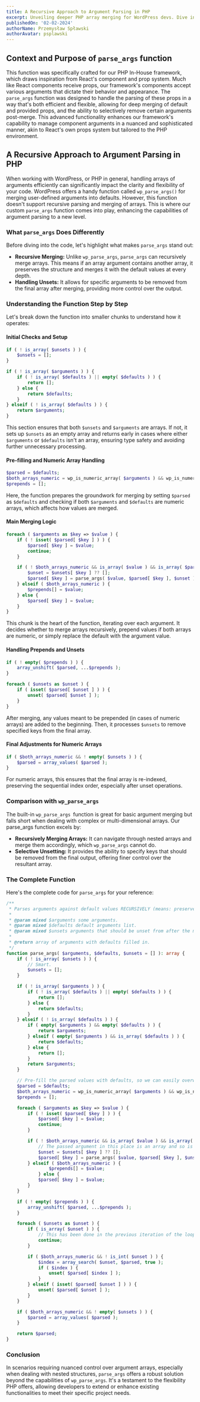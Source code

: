```yaml
---
title: A Recursive Approach to Argument Parsing in PHP
excerpt: Unveiling deeper PHP array merging for WordPress devs. Dive in for smart solutions!.
publishedOn: '02-02-2024'
authorName: Przemysław Spławski
authorAvatar: psplawski
---
```


## Context and Purpose of `parse_args` function

This function was specifically crafted for our PHP In-House framework, which draws inspiration from React's component and prop system. Much like React components receive props, our framework's components accept various arguments that dictate their behavior and appearance. The `parse_args` function was designed to handle the parsing of these props in a way that's both efficient and flexible, allowing for deep merging of default and provided props, and the ability to selectively remove certain arguments post-merge. This advanced functionality enhances our framework's capability to manage component arguments in a nuanced and sophisticated manner, akin to React's own props system but tailored to the PHP environment.

## A Recursive Approach to Argument Parsing in PHP

When working with WordPress, or PHP in general, handling arrays of arguments efficiently can significantly impact the clarity and flexibility of your code. WordPress offers a handy function called `wp_parse_args()` for merging user-defined arguments into defaults. However, this function doesn't support recursive parsing and merging of arrays. This is where our custom `parse_args` function comes into play, enhancing the capabilities of argument parsing to a new level.

### What `parse_args` Does Differently

Before diving into the code, let's highlight what makes `parse_args` stand out:

- **Recursive Merging:** Unlike `wp_parse_args`, `parse_args` can recursively merge arrays. This means if an array argument contains another array, it preserves the structure and merges it with the default values at every depth.
- **Handling Unsets:** It allows for specific arguments to be removed from the final array after merging, providing more control over the output.

### Understanding the Function Step by Step

Let's break down the function into smaller chunks to understand how it operates:

#### Initial Checks and Setup

```php
if ( ! is_array( $unsets ) ) {
    $unsets = [];
}

if ( ! is_array( $arguments ) ) {
    if ( ! is_array( $defaults ) || empty( $defaults ) ) {
        return [];
    } else {
        return $defaults;
    }
} elseif ( ! is_array( $defaults ) ) {
    return $arguments;
}
```

This section ensures that both `$unsets` and `$arguments` are arrays. If not, it sets up `$unsets` as an empty array and returns early in cases where either `$arguments` or `$defaults` isn't an array, ensuring type safety and avoiding further unnecessary processing.

#### Pre-filling and Numeric Array Handling

```php
$parsed = $defaults;
$both_arrays_numeric = wp_is_numeric_array( $arguments ) && wp_is_numeric_array( $defaults );
$prepends = [];
```

Here, the function prepares the groundwork for merging by setting `$parsed` as `$defaults` and checking if both `$arguments` and `$defaults` are numeric arrays, which affects how values are merged.

#### Main Merging Logic

```php
foreach ( $arguments as $key => $value ) {
    if ( ! isset( $parsed[ $key ] ) ) {
        $parsed[ $key ] = $value;
        continue;
    }

    if ( ! $both_arrays_numeric && is_array( $value ) && is_array( $parsed[ $key ] ) ) {
        $unset = $unsets[ $key ] ?? [];
        $parsed[ $key ] = parse_args( $value, $parsed[ $key ], $unset );
    } elseif ( $both_arrays_numeric ) {
        $prepends[] = $value;
    } else {
        $parsed[ $key ] = $value;
    }
}
```

This chunk is the heart of the function, iterating over each argument. It decides whether to merge arrays recursively, prepend values if both arrays are numeric, or simply replace the default with the argument value.

#### Handling Prepends and Unsets

```php
if ( ! empty( $prepends ) ) {
    array_unshift( $parsed, ...$prepends );
}

foreach ( $unsets as $unset ) {
    if ( isset( $parsed[ $unset ] ) ) {
        unset( $parsed[ $unset ] );
    }
}
```

After merging, any values meant to be prepended (in cases of numeric arrays) are added to the beginning. Then, it processes `$unsets` to remove specified keys from the final array.

#### Final Adjustments for Numeric Arrays

```php
if ( $both_arrays_numeric && ! empty( $unsets ) ) {
    $parsed = array_values( $parsed );
}
```

For numeric arrays, this ensures that the final array is re-indexed, preserving the sequential index order, especially after unset operations.

### Comparison with `wp_parse_args`

The built-in `wp_parse_args `function is great for basic argument merging but falls short when dealing with complex or multi-dimensional arrays. Our parse_args function excels by:

* **Recursively Merging Arrays:** It can navigate through nested arrays and merge them accordingly, which `wp_parse_args` cannot do.
* **Selective Unsetting:** It provides the ability to specify keys that should be removed from the final output, offering finer control over the resultant array.

### The Complete Function

Here's the complete code for `parse_args` for your reference:

```php
/**
 * Parses arguments against default values RECURSIVELY (means: preserves arrays).
 *
 * @param mixed $arguments some arguments.
 * @param mixed $defaults default arguments list.
 * @param mixed $unsets arguments that should be unset from after the merge.
 *
 * @return array of arguments with defaults filled in.
 */
function parse_args( $arguments, $defaults, $unsets = [] ): array {
	if ( ! is_array( $unsets ) ) {
		// Smart.
		$unsets = [];
	}

	if ( ! is_array( $arguments ) ) {
		if ( ! is_array( $defaults ) || empty( $defaults ) ) {
			return [];
		} else {
			return $defaults;
		}
	} elseif ( ! is_array( $defaults ) ) {
		if ( empty( $arguments ) && empty( $defaults ) ) {
			return $arguments;
		} elseif ( empty( $arguments ) && is_array( $defaults ) ) {
			return $defaults;
		} else {
			return [];
		}
		return $arguments;
	}

	// Pre-fill the parsed values with defaults, so we can easily overwrite every property.
	$parsed = $defaults;
	$both_arrays_numeric = wp_is_numeric_array( $arguments ) && wp_is_numeric_array( $defaults );
	$prepends = [];

	foreach ( $arguments as $key => $value ) {
		if ( ! isset( $parsed[ $key ] ) ) {
			$parsed[ $key ] = $value;
			continue;
		}

		if ( ! $both_arrays_numeric && is_array( $value ) && is_array( $parsed[ $key ] ) ) {
			// The passed argument in this place is an array and so is the default one, so we need to go one level deeper.
			$unset = $unsets[ $key ] ?? [];
			$parsed[ $key ] = parse_args( $value, $parsed[ $key ], $unset );
		} elseif ( $both_arrays_numeric ) {
				$prepends[] = $value;
			} else {
			$parsed[ $key ] = $value;
		}
	}

	if ( ! empty( $prepends ) ) {
		array_unshift( $parsed, ...$prepends );
	}

	foreach ( $unsets as $unset ) {
		if ( is_array( $unset ) ) {
			// This has been done in the previous iteration of the loop, when the parse_args was invoked recursively.
			continue;
		}

		if ( $both_arrays_numeric && ! is_int( $unset ) ) {
			$index = array_search( $unset, $parsed, true );
			if ( $index ) {
				unset( $parsed[ $index ] );
			}
		} elseif ( isset( $parsed[ $unset ] ) ) {
			unset( $parsed[ $unset ] );
		}
	}

	if ( $both_arrays_numeric && ! empty( $unsets ) ) {
		$parsed = array_values( $parsed );
	}

	return $parsed;
}
```

### Conclusion

In scenarios requiring nuanced control over argument arrays, especially when dealing with nested structures, `parse_args` offers a robust solution beyond the capabilities of `wp_parse_args`. It's a testament to the flexibility PHP offers, allowing developers to extend or enhance existing functionalities to meet their specific project needs.
